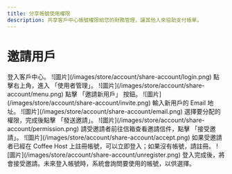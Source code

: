 ```yaml
---
title: 分享帳號使用權限
description: 共享客戶中心帳號權限給您的財務管理，讓其他人來協助支付帳單。
---
```



<Callout title="分享帳號權限後，被分享人可以看到您的部分個人資料，請特別注意。" type="warn" />


# 邀請用戶
<Steps>
	<Step>
	    登入客戶中心。
        ![圖片](/images/store/account/share-account/login.png)
    </Step>
	<Step>
	    點擊右上角，進入 「使用者管理」。
        ![圖片](/images/store/account/share-account/menu.png)
    </Step>
	<Step>
	    點擊 「邀請新用戶」 按鈕。
        ![圖片](/images/store/account/share-account/invite.png)
    </Step>
	<Step>
	    輸入新用戶的 Email 地址。
        ![圖片](/images/store/account/share-account/email.png)
    </Step>
	<Step>
	    選擇要分配的權限，完成後點擊 「發送邀請」。
        ![圖片](/images/store/account/share-account/permission.png)
    </Step>
	<Step>
	    請受邀請者前往信箱查看邀請信件，點擊 「接受邀請」。
        ![圖片](/images/store/account/share-account/accept.png)
    </Step>
	<Step>
	    如果受邀請者已經在 Coffee Host 上註冊帳號，可以立即登入；如果沒有帳號，請註冊。
        ![圖片](/images/store/account/share-account/unregister.png)
    </Step>
	<Step>
	    登入完成後，將會接受邀請。未來登入帳號時，系統會詢問要使用的帳號，以供選擇。
    </Step>
</Steps>